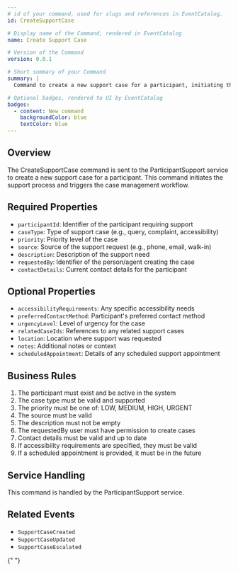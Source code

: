 ```yaml
---
# id of your command, used for slugs and references in EventCatalog.
id: CreateSupportCase

# Display name of the Command, rendered in EventCatalog
name: Create Support Case

# Version of the Command
version: 0.0.1

# Short summary of your Command
summary: |
  Command to create a new support case for a participant, initiating the support process and case management workflow.

# Optional badges, rendered to UI by EventCatalog
badges:
  - content: New command
    backgroundColor: blue
    textColor: blue
---
```


## Overview

The CreateSupportCase command is sent to the ParticipantSupport service to create a new support case for a participant. This command initiates the support process and triggers the case management workflow.

## Required Properties

- `participantId`: Identifier of the participant requiring support
- `caseType`: Type of support case (e.g., query, complaint, accessibility)
- `priority`: Priority level of the case
- `source`: Source of the support request (e.g., phone, email, walk-in)
- `description`: Description of the support need
- `requestedBy`: Identifier of the person/agent creating the case
- `contactDetails`: Current contact details for the participant

## Optional Properties

- `accessibilityRequirements`: Any specific accessibility needs
- `preferredContactMethod`: Participant's preferred contact method
- `urgencyLevel`: Level of urgency for the case
- `relatedCaseIds`: References to any related support cases
- `location`: Location where support was requested
- `notes`: Additional notes or context
- `scheduledAppointment`: Details of any scheduled support appointment

## Business Rules

1. The participant must exist and be active in the system
2. The case type must be valid and supported
3. The priority must be one of: LOW, MEDIUM, HIGH, URGENT
4. The source must be valid
5. The description must not be empty
6. The requestedBy user must have permission to create cases
7. Contact details must be valid and up to date
8. If accessibility requirements are specified, they must be valid
9. If a scheduled appointment is provided, it must be in the future

## Service Handling

This command is handled by the ParticipantSupport service.

## Related Events

- `SupportCaseCreated`
- `SupportCaseUpdated`
- `SupportCaseEscalated`

<Schema />{" "}
